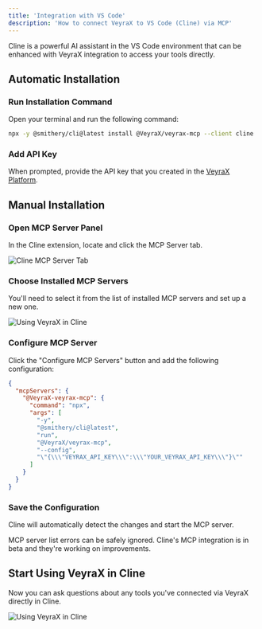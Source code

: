 ```yaml
---
title: 'Integration with VS Code'
description: 'How to connect VeyraX to VS Code (Cline) via MCP'
---
```


Cline is a powerful AI assistant in the VS Code environment that can be enhanced with VeyraX integration to access your tools directly.

## Automatic Installation

### Run Installation Command

Open your terminal and run the following command:

```bash
npx -y @smithery/cli@latest install @VeyraX/veyrax-mcp --client cline
```

### Add API Key

When prompted, provide the API key that you created in the [VeyraX Platform](https://veyrax.com/agent/new).

## Manual Installation

### Open MCP Server Panel

In the Cline extension, locate and click the MCP Server tab.

![Cline MCP Server Tab](/images/cline/cline_1.png)

### Choose Installed MCP Servers

You'll need to select it from the list of installed MCP servers and set up a new one.

![Using VeyraX in Cline](/images/cline/cline_2.png)


### Configure MCP Server

Click the "Configure MCP Servers" button and add the following configuration:

```json
{
  "mcpServers": {
    "@VeyraX-veyrax-mcp": {
      "command": "npx",
      "args": [
        "-y",
        "@smithery/cli@latest",
        "run",
        "@VeyraX/veyrax-mcp",
        "--config",
        "\"{\\\"VEYRAX_API_KEY\\\":\\\"YOUR_VEYRAX_API_KEY\\\"}\""
      ]
    }
  }
}
```

### Save the Configuration

Cline will automatically detect the changes and start the MCP server.

<Note>
MCP server list errors can be safely ignored. Cline's MCP integration is in beta and they're working on improvements.
</Note>

## Start Using VeyraX in Cline

Now you can ask questions about any tools you've connected via VeyraX directly in Cline.

![Using VeyraX in Cline](/images/cline/cline_4.png)